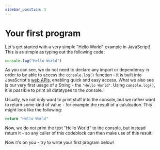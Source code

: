 ```yaml
---
sidebar_position: 5
---
```


# Your first program

Let's get started with a very simple "Hello World" example in JavaScript!
This is as simple as typing out the following code:
```js 
console.log("Hello World")
```

As you can see, we do not need to declare any import or dependency in order to be able to access the ```console.log()``` function - it is built into JavaScript's [web APIs](https://developer.mozilla.org/en-US/docs/Web/API), enabling quick and easy access.
What we also see is our very first usage of a String - the ```"Hello World"```. Using ```console.log()```, it is possible to print all datatypes to the console.

Usually, we not only want to print stuff into the console, but we rather want to return some kind of value - for example the result of a calulcation.
This might look like the following:
```js 
return "Hello World"
```
Now, we do not print the text "Hello World" to the console, but instead return it - so any caller of this codeblock can then make use of this result!

Now it's on you - try to write your first program below!

<Sandbox exerciseText="Return the text 'Hello There'" solution="Hello There"/>